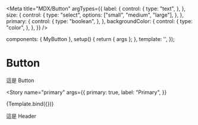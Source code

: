 

<Meta
  title="MDX/Button"
  argTypes={{
    label: {
      control: {
        type: "text",
      },
    },
    size: {
      control: {
        type: "select",
        options: ["small", "medium", "large"],
      },
    },
    primary: {
      control: {
        type: "boolean",
      },
    },
    backgroundColor: {
      control: {
        type: "color",
      },
    },
  }}
/>

  components: { MyButton },
  setup() {
    return { args };
  },
  template: '<my-button v-bind="args" />',
});

# Button

這是 Button

<Story
  name="primary"
  args={{
    primary: true,
    label: "Primary",
  }}
>
  {Template.bind({})}
</Story>

這是 Header

<Story id="example-header--logged-in" />

<ArgsTable of={MyButton} />
